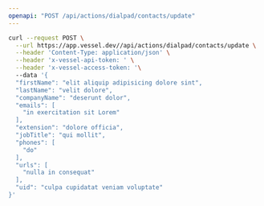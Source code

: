 ```yaml
---
openapi: "POST /api/actions/dialpad/contacts/update"
---
```


<RequestExample>

```bash Request
curl --request POST \
  --url https://app.vessel.dev//api/actions/dialpad/contacts/update \
  --header 'Content-Type: application/json' \
  --header 'x-vessel-api-token: ' \
  --header 'x-vessel-access-token: '\ 
  --data '{
  "firstName": "elit aliquip adipisicing dolore sint",
  "lastName": "velit dolore",
  "companyName": "deserunt dolor",
  "emails": [
    "in exercitation sit Lorem"
  ],
  "extension": "dolore officia",
  "jobTitle": "qui mollit",
  "phones": [
    "do"
  ],
  "urls": [
    "nulla in consequat"
  ],
  "uid": "culpa cupidatat veniam voluptate"
}'
```

</RequestExample>


      